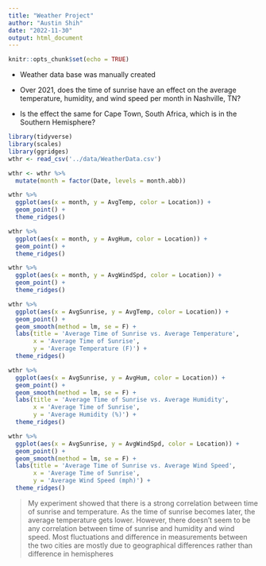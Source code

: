 ```yaml
---
title: "Weather Project"
author: "Austin Shih"
date: "2022-11-30"
output: html_document
---
```


```r
knitr::opts_chunk$set(echo = TRUE)
```

  - Weather data base was manually created

 - Over 2021, does the time of sunrise have an effect on the average temperature, humidity, and wind speed per month in Nashville, TN? 
 - Is the effect the same for Cape Town, South Africa, which is in the Southern Hemisphere?

```r
library(tidyverse)
library(scales)
library(ggridges)
wthr <- read_csv('../data/WeatherData.csv')

wthr <- wthr %>%
  mutate(month = factor(Date, levels = month.abb))

wthr %>%
  ggplot(aes(x = month, y = AvgTemp, color = Location)) + 
  geom_point() + 
  theme_ridges()

wthr %>%
  ggplot(aes(x = month, y = AvgHum, color = Location)) + 
  geom_point() + 
  theme_ridges()

wthr %>%
  ggplot(aes(x = month, y = AvgWindSpd, color = Location)) + 
  geom_point() + 
  theme_ridges()

wthr %>%
  ggplot(aes(x = AvgSunrise, y = AvgTemp, color = Location)) + 
  geom_point() + 
  geom_smooth(method = lm, se = F) + 
  labs(title = 'Average Time of Sunrise vs. Average Temperature', 
       x = 'Average Time of Sunrise', 
       y = 'Average Temperature (F)') + 
  theme_ridges()

wthr %>%
  ggplot(aes(x = AvgSunrise, y = AvgHum, color = Location)) + 
  geom_point() + 
  geom_smooth(method = lm, se = F) + 
  labs(title = 'Average Time of Sunrise vs. Average Humidity', 
       x = 'Average Time of Sunrise', 
       y = 'Average Humidity (%)') + 
  theme_ridges()

wthr %>%
  ggplot(aes(x = AvgSunrise, y = AvgWindSpd, color = Location)) + 
  geom_point() + 
  geom_smooth(method = lm, se = F) + 
  labs(title = 'Average Time of Sunrise vs. Average Wind Speed', 
       x = 'Average Time of Sunrise', 
       y = 'Average Wind Speed (mph)') + 
  theme_ridges() 
```

> My experiment showed that there is a strong correlation between time of sunrise and temperature. As the time of sunrise becomes later, the average temperature gets lower. However, there doesn’t seem to be any correlation between time of sunrise and humidity and wind speed. Most fluctuations and difference in measurements between the two cities are mostly due to geographical differences rather than difference in hemispheres 
